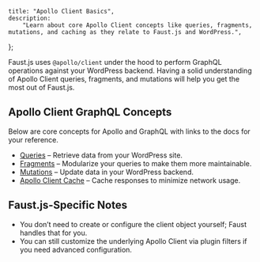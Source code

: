 	title: "Apollo Client Basics",
	description:
		"Learn about core Apollo Client concepts like queries, fragments, mutations, and caching as they relate to Faust.js and WordPress.",
};

Faust.js uses `@apollo/client` under the hood to perform GraphQL operations against your WordPress backend. Having a solid understanding of Apollo Client queries, fragments, and mutations will help you get the most out of Faust.js.

## Apollo Client GraphQL Concepts

Below are core concepts for Apollo and GraphQL with links to the docs for your reference.

- [Queries](https://www.apollographql.com/docs/react/data/queries) – Retrieve data from your WordPress site.
- [Fragments](https://www.apollographql.com/docs/react/data/fragments) – Modularize your queries to make them more maintainable.
- [Mutations](https://www.apollographql.com/docs/graphos/get-started/concepts/graphql#mutations) – Update data in your WordPress backend.
- [Apollo Client Cache](https://www.apollographql.com/docs/react/caching/cache-configuration) – Cache responses to minimize network usage.

## Faust.js-Specific Notes

- You don’t need to create or configure the client object yourself; Faust handles that for you.
- You can still customize the underlying Apollo Client via plugin filters if you need advanced configuration.
